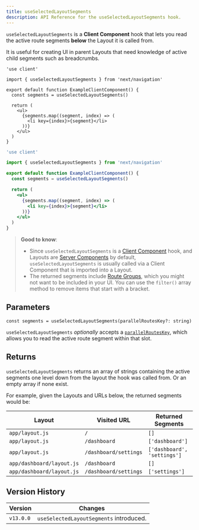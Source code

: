 ```yaml
---
title: useSelectedLayoutSegments
description: API Reference for the useSelectedLayoutSegments hook.
---
```


`useSelectedLayoutSegments` is a **Client Component** hook that lets you read the active route segments **below** the Layout it is called from.

It is useful for creating UI in parent Layouts that need knowledge of active child segments such as breadcrumbs.

```tsx filename="app/example-client-component.tsx" switcher
'use client'

import { useSelectedLayoutSegments } from 'next/navigation'

export default function ExampleClientComponent() {
  const segments = useSelectedLayoutSegments()

  return (
    <ul>
      {segments.map((segment, index) => (
        <li key={index}>{segment}</li>
      ))}
    </ul>
  )
}
```

```jsx filename="app/example-client-component.js" switcher
'use client'

import { useSelectedLayoutSegments } from 'next/navigation'

export default function ExampleClientComponent() {
  const segments = useSelectedLayoutSegments()

  return (
    <ul>
      {segments.map((segment, index) => (
        <li key={index}>{segment}</li>
      ))}
    </ul>
  )
}
```

> **Good to know**:
>
> - Since `useSelectedLayoutSegments` is a [Client Component](/docs/app/building-your-application/rendering/client-components) hook, and Layouts are [Server Components](/docs/app/building-your-application/rendering/server-components) by default, `useSelectedLayoutSegments` is usually called via a Client Component that is imported into a Layout.
> - The returned segments include [Route Groups](/docs/app/building-your-application/routing/route-groups), which you might not want to be included in your UI. You can use the `filter()` array method to remove items that start with a bracket.

## Parameters

```tsx
const segments = useSelectedLayoutSegments(parallelRoutesKey?: string)
```

`useSelectedLayoutSegments` _optionally_ accepts a [`parallelRoutesKey`](/docs/app/building-your-application/routing/parallel-routes#useselectedlayoutsegments), which allows you to read the active route segment within that slot.

## Returns

`useSelectedLayoutSegments` returns an array of strings containing the active segments one level down from the layout the hook was called from. Or an empty array if none exist.

For example, given the Layouts and URLs below, the returned segments would be:

| Layout                    | Visited URL           | Returned Segments           |
| ------------------------- | --------------------- | --------------------------- |
| `app/layout.js`           | `/`                   | `[]`                        |
| `app/layout.js`           | `/dashboard`          | `['dashboard']`             |
| `app/layout.js`           | `/dashboard/settings` | `['dashboard', 'settings']` |
| `app/dashboard/layout.js` | `/dashboard`          | `[]`                        |
| `app/dashboard/layout.js` | `/dashboard/settings` | `['settings']`              |

## Version History

| Version   | Changes                                 |
| --------- | --------------------------------------- |
| `v13.0.0` | `useSelectedLayoutSegments` introduced. |
